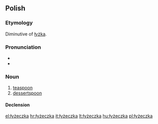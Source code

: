 ==Polish==

===Etymology===
Diminutive of [[łyżka]].

===Pronunciation===
* {{IPA|[wɨˈʐɛt͡ʂka]|lang=pl}}
* {{audio|Pl-łyżeczka.ogg|audio}}

===Noun===
{{infl|pl|noun|g=f}}

# [[teaspoon]]
# [[dessertspoon]]

====Declension====
{{pl-decl-noun-ka|łyżecz}}

[[el:łyżeczka]]
[[hr:łyżeczka]]
[[it:łyżeczka]]
[[lt:łyżeczka]]
[[hu:łyżeczka]]
[[pl:łyżeczka]]